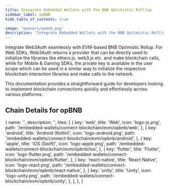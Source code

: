 ```yaml
---
title: Integrate Embedded Wallets with the BNB Optimistic Rolllup
sidebar_label: opBNB
hide_table_of_contents: true

image: 'banners/opbnb.png'
description: 'Integrate Embedded Wallets with the BNB Optimistic Rolllup | Embedded Wallets'
---
```



<SEO
  title="Integrate Embedded Wallets with the BNB Optimistic Rolllup"
  description="Integrate Embedded Wallets with the BNB Optimistic Rolllup | Embedded Wallets"
  image="https://web3auth.io/docs/banners/opbnb.png"
  slug="/embedded-wallets/connect-blockchain/evm/opbnb"
/>

Integrate Web3Auth seamlessly with EVM-based BNB Optimistic Rollup. For Web SDKs, Web3Auth returns a provider that can be directly used to initialize the libraries like ethers.js, web3.js etc. and make blockchain calls, while for Mobile & Gaming SDKs, the private key is available in the user scope which can be used in a similar way to initialize the respective blockchain interaction libraries and make calls to the network.

This documentation provides a straightforward guide for developers looking to implement blockchain connections quickly and effortlessly across various platforms.

## Chain Details for opBNB

<ChainDetailsOpBNB />

  {
    name: '',
    description: '',
    tiles: [
      {
        key: 'web',
        title: 'Web',
        icon: 'logo-js.png',
        path: '/embedded-wallets/connect-blockchain/evm/opbnb/web',
      },
      {
        key: 'android',
        title: 'Android (Kotlin)',
        icon: 'logo-android.png',
        path: '/embedded-wallets/connect-blockchain/evm/opbnb/android',
      },
      {
        key: 'apple',
        title: 'iOS (Swift)',
        icon: 'logo-apple.png',
        path: '/embedded-wallets/connect-blockchain/evm/opbnb/ios',
      },
      {
        key: 'flutter',
        title: 'Flutter',
        icon: 'logo-flutter.png',
        path: '/embedded-wallets/connect-blockchain/evm/opbnb/flutter',
      },
      {
        key: 'react-native',
        title: 'React Native',
        icon: 'logo-react.png',
        path: '/embedded-wallets/connect-blockchain/evm/opbnb/react-native',
      },
      {
        key: 'unity',
        title: 'Unity',
        icon: 'logo-unity.png',
        path: '/embedded-wallets/connect-blockchain/evm/opbnb/unity',
      },
    ],
  },
]

<Tiles tileGroups={opBNB} />
